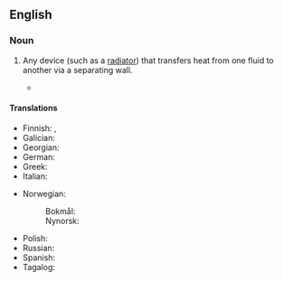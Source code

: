 ==English==

===Noun===
{{wikipedia}}
{{en-noun}}

# {{lb|en|physics}} Any device (such as a [[radiator]]) that transfers heat from one fluid to another via a separating wall.
#* {{quote-journal|en|year=1960|month=June|title=The N.B. Loco. Co. diesel-hydraulic Type "2" locomotive|journal=Trains Illustrated|page=345|text=The transmission oil is cooled in a '''heat exchanger''' through which the cooling water is circulated, to assist rapid warming of the engine system and to bring engine and transmission into their true interdependence.}}

====Translations====
{{trans-top|device for transferring heat}}
* Finnish: {{t+|fi|lämmönvaihdin}}, {{t+|fi|lämmönsiirrin}}
* Galician: {{t|gl|intercambiador de calor|m}}
* Georgian: {{t|ka|თბოგადამცემი}}
* German: {{t+|de|Wärmetauscher|m}}
* Greek: {{t|el|εναλλάκτης θερμότητας|m}}
* Italian: {{t|it|scambiatore di calore|m}}
{{trans-mid}}
* Norwegian:
*: Bokmål: {{t|nb|varmeveksler|m}}
*: Nynorsk: {{t|nn|varmevekslar|m}}
* Polish: {{t+|pl|wymiennik ciepła|m}}
* Russian: {{t+|ru|теплообме́нник|m}}
* Spanish: {{t|es|intercambiador de calor|m}}
* Tagalog: {{t|tl|pampalitang-init}}
{{trans-bottom}}